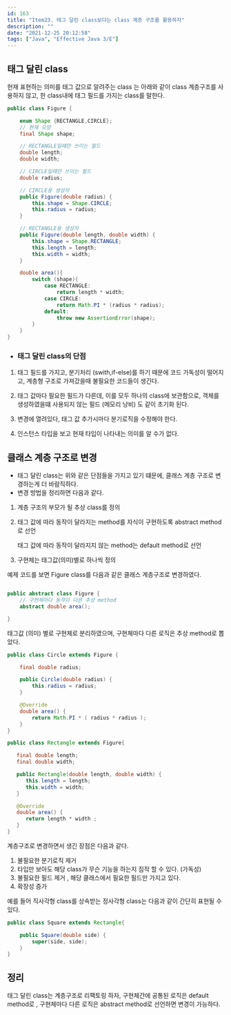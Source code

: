 ```yaml
---
id: 163
title: "Item23. 태그 달린 class보다는 class 계층 구조를 활용하자"
description: ""
date: "2021-12-25 20:12:58"
tags: ["Java", "Effective Java 3/E"]
---
```

## 태그 달린 class 

헌재 표현하는 의미를 태그 값으로 알려주는 class 는 아래와 같이 class 계층구조를 사용하지 않고, 한 class내에 태그 필드를 가지는 class를 말한다. 

```java
public class Figure {

    enum Shape {RECTANGLE,CIRCLE};
    // 현재 모양
    final Shape shape;

    // RECTANGLE일떄만 쓰이는 필드
    double length;
    double width;

    // CIRCLE일떄만 쓰이는 필드
    double radius;

    // CIRCLE용 생성자
    public Figure(double radius) {
        this.shape = Shape.CIRCLE;
        this.radius = radius;
    }

    // RECTANGLE용 생성자
    public Figure(double length, double width) {
        this.shape = Shape.RECTANGLE;
        this.length = length;
        this.width = width;
    }

    double area(){
        switch (shape){
            case RECTANGLE:
                return length * width;
            case CIRCLE:
                return Math.PI * (radius * radius);
            default:
                throw new AssertionError(shape);
        }
    }
}
```

- ### 태그 달린 class의 단점 

1. 태그 필드를 가지고, 분기처리 (swith,if-else)를 하기 때문에 코드 가독성이 떨어지고, 계층형 구조로 가져갔을때 불필요한 코드들이 생긴다. 

2. 태그 값마다 필요한 필드가 다른데, 이를 모두 하나의 class에 보관함으로, 객체를 생성하였을떄 사용되지 않는 필드 (메모리 낭비) 도 같이 초기화 된다.

3. 변경에 열려있다, 태그 값 추가시마다 분기로직을 수정해야 한다. 

4. 인스턴스 타입을 보고 현재 타입이 나타내는 의미를 알 수가 없다.



## 클래스 계층 구조로 변경 

- 태그 달린 class는 위와 같은 단점들을 가지고 있기 떄문에, 클래스 계층 구조로 변경하는게 더 바람직하다. 
- 변경 방법을 정리하면 다음과 같다.

1. 계층 구조의 부모가 될 추상 class를 정의

2. 태그 값에 따라 동작이 달라지는 method를 자식이 구현하도록 abstract method로 선언

   태그 값에 따라 동작이 달라지지 않는 method는 default method로 선언 

3. 구현체는 태그값(의미)별로 하나씩 정의

예제 코드를 보면 Figure class를 다음과 같은 클래스 계층구조로 변경하였다. 

```java

public abstract class Figure {
    // 구현체마다 동작이 다른 추상 method
    abstract double area();

}
```
태그값 (의미) 별로 구현체로 분리하였으며, 구현체마다 다른 로직은 추상 method로 뽑았다. 
```java
public class Circle extends Figure {

    final double radius;

    public Circle(double radius) {
        this.radius = radius;
    }

    @Override
    double area() {
        return Math.PI * ( radius * radius );
    }
}

public class Rectangle extends Figure{

   final double length;
   final double width;

   public Rectangle(double length, double width) {
      this.length = length;
      this.width = width;
   }

   @Override
   double area() {
      return length * width ;
   }
}
```

계층구조로 변경하면서 생긴 장점은 다음과 같다.

1. 불필요한 분기로직 제거 
2. 타입만 보아도 해당 class가 무슨 기능을 하는지 짐작 할 수 있다. (가독성)
3. 불필요한 필드 제거 , 해당 클래스에서 필요한 필드만 가지고 있다. 
4. 확장성 증가 

예를 들어 직사각형 class를 상속받는 정사각형 class는 다음과 같이 간단히 표현될 수 있다. 

```java
public class Square extends Rectangle{

    public Square(double side) {
        super(side, side);
    }
}
```

## 정리 

태그 달린 class는 계층구조로 리팩토링 하자, 구현체간에 공통된 로직은 default method로 , 구현체마다 다른 로직은 abstract method로 선언하면 변경이 가능하다.

